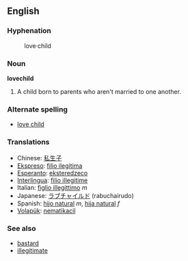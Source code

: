==English==
===Hyphenation===
:love&middot;child
===Noun===
'''lovechild'''

#A child born to parents who aren't married to one another.

===Alternate spelling===
*[[love child]]

===Translations===
*Chinese: [[私生子]]
*[[Ekspreso]]: [[filio ilegitima]]
*[[Esperanto]]: [[eksteredzeco]]
*[[Interlingua]]: [[filio illegitime]]
*Italian: [[figlio illegittimo]] ''m''
*Japanese: [[ラブチャイルド]] (rabuchairudo)
*Spanish: [[hijo natural]] ''m'', [[hija natural]] ''f''
*[[Volapük]]: [[nematikacil]]

===See also===
*[[bastard]]
*[[illegitimate]]